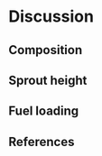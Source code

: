 # Discussion

## Composition

## Sprout height

## Fuel loading

::: {.content-visible when-format="docx"}

# References

:::
